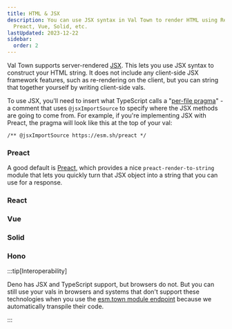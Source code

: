 ```yaml
---
title: HTML & JSX
description: You can use JSX syntax in Val Town to render HTML using React,
  Preact, Vue, Solid, etc.
lastUpdated: 2023-12-22
sidebar:
  order: 2
---
```



Val Town supports server-rendered [JSX](https://en.wikipedia.org/wiki/JSX_%28JavaScript%29). This lets you use JSX syntax to construct
your HTML string. It does not include any client-side JSX framework features,
such as re-rendering on the client, but you can string that together yourself
by writing client-side vals.

To use JSX, you'll need to insert what TypeScript calls a
"[per-file pragma](https://www.typescriptlang.org/tsconfig#jsxImportSource)" - a
comment that uses `@jsxImportSource` to specify where the JSX methods are going
to come from. For example, if you're implementing JSX with Preact, the pragma
will look like this at the top of your val:

```tsx
/** @jsxImportSource https://esm.sh/preact */
```

### Preact

A good default is [Preact](https://github.com/preactjs/preact), which provides a
nice `preact-render-to-string` module that lets you quickly turn that JSX object
into a string that you can use for a response.

<Val url="https://www.val.town/embed/maxm/preactExample" />

### React

<Val url="https://www.val.town/embed/maxm/reactExample" />

### Vue

<Val url="https://www.val.town/embed/maxm/vueExample" />

### Solid

<Val url="https://www.val.town/embed/maxm/solidExample" />

### Hono

<Val url="https://www.val.town/embed/maxm/honoJSXExample" />

:::tip[Interoperability]

Deno has JSX and TypeScript support, but browsers do not. But you
can still use your vals in browsers and systems that don't support
these technologies when you use the [esm.town module endpoint](/api/esm-town) because we automatically transpile their code.

:::
